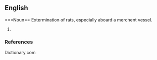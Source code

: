 ==English==

===Noun==
Extermination of rats, especially aboard a merchent vessel.

# {{substub}}

===References===
Dictionary.com